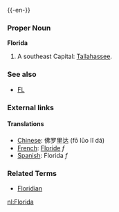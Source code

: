 {{wikipedia}}
{{-en-}}

===Proper Noun===
'''Florida'''
#A southeast {{USstate}}  Capital: [[Tallahassee]].
===See also===
*[[FL]]
===External links===
{{pedialite}}

====Translations====
*[[Chinese]]: 佛罗里达 (f&#333; l&#363;o lĭ dá)
*[[French]]: [[Floride]] ''f''
*[[Spanish]]:  Florida ''f''

===Related Terms===
*[[Floridian]]

[[nl:Florida]]
